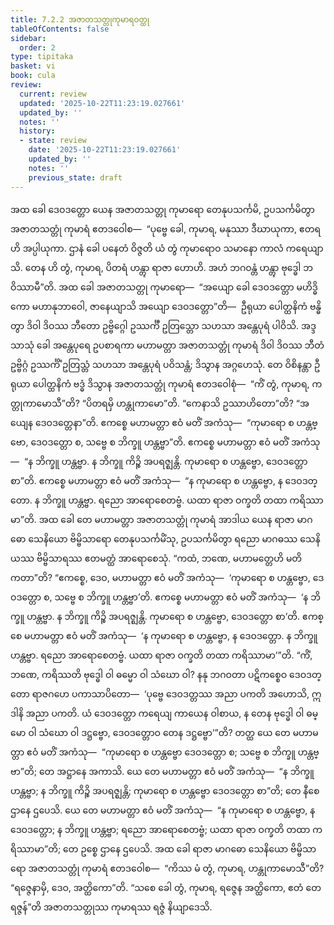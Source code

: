 ```yaml
---
title: 7.2.2 အဇာတသတ္တုကုမာရဝတ္ထု
tableOfContents: false
sidebar:
  order: 2
type: tipitaka
basket: vi
book: cula
review:
  current: review
  updated: '2025-10-22T11:23:19.027661'
  updated_by: ''
  notes: ''
  history:
  - state: review
    date: '2025-10-22T11:23:19.027661'
    updated_by: ''
    notes: ''
    previous_state: draft
---
```



<ReviewStatus review={frontmatter.review} showDetails={true} />

<HypothesisAnnotation frontmatter={frontmatter} />

<DynamicBreadcrumb />

<Division number="339" book="cula" e="ch" v="4" p="350">

<Paragraph number="1535" book="cula">
အထ ခေါ ဒေဝဒတ္တော ယေန အဇာတသတ္တု ကုမာရော တေနုပသင်္ကမိ, ဥပသင်္ကမိတွာ အဇာတသတ္တုံ ကုမာရံ ဧတဒဝေါစ—  “ပုဗ္ဗေ ခေါ, ကုမာရ, မနုဿာ ဒီဃာယုကာ, ဧတရဟိ အပ္ပါယုကာ. ဌာနံ ခေါ ပနေတံ ဝိဇ္ဇတိ ယံ တွံ ကုမာရောဝ သမာနော ကာလံ ကရေယျာသိ. တေန ဟိ တွံ, ကုမာရ, ပိတရံ ဟန္တွာ ရာဇာ ဟောဟိ. အဟံ ဘဂဝန္တံ ဟန္တွာ ဗုဒ္ဓေါ ဘဝိဿာမီ”တိ.
</Paragraph>

<Paragraph number="1536" book="cula">
အထ ခေါ အဇာတသတ္တု ကုမာရော—  “အယျော ခေါ ဒေဝဒတ္တော မဟိဒ္ဓိကော မဟာနုဘာဝေါ, ဇာနေယျာသိ အယျော ဒေဝဒတ္တော”တိ—  ဦရုယာ ပေါတ္ထနိကံ ဗန္ဓိတွာ ဒိဝါ ဒိဝဿ ဘီတော ဥဗ္ဗိဂ္ဂေါ ဥဿင်္ကီ ဥတြသ္တော သဟသာ အန္တေပုရံ ပါဝိသိ. အဒ္ဒသာသုံ ခေါ အန္တေပုရေ ဥပစာရကာ မဟာမတ္တာ အဇာတသတ္တုံ ကုမာရံ ဒိဝါ ဒိဝဿ ဘီတံ ဥဗ္ဗိဂ္ဂံ ဥဿင်္ကိံ ဥတြသ္တံ သဟသာ အန္တေပုရံ ပဝိသန္တံ; ဒိသွာန အဂ္ဂဟေသုံ. တေ ဝိစိနန္တာ ဦရုယာ ပေါတ္ထနိကံ ဗဒ္ဓံ ဒိသွာန အဇာတသတ္တုံ ကုမာရံ ဧတဒဝေါစုံ—  “ကိံ တွံ, ကုမာရ, ကတ္တုကာမောသီ”တိ? “ပိတရမှိ ဟန္တုကာမော”တိ. “ကေနာသိ ဥဿာဟိတော”တိ? “အယျေန ဒေဝဒတ္တေနာ”တိ. ဧကစ္စေ မဟာမတ္တာ ဧဝံ မတိံ အကံသု—  “ကုမာရော စ ဟန္တဗ္ဗော, ဒေဝဒတ္တော စ, သဗ္ဗေ စ ဘိက္ခူ ဟန္တဗ္ဗာ”တိ. ဧကစ္စေ မဟာမတ္တာ ဧဝံ မတိံ အကံသု—  “န ဘိက္ခူ ဟန္တဗ္ဗာ. န ဘိက္ခူ ကိဉ္စိ အပရဇ္ဈန္တိ. ကုမာရော စ ဟန္တဗ္ဗော, ဒေဝဒတ္တော စာ”တိ. ဧကစ္စေ မဟာမတ္တာ ဧဝံ မတိံ အကံသု—  “န ကုမာရော စ ဟန္တဗ္ဗော, န ဒေဝဒတ္တော. န ဘိက္ခူ ဟန္တဗ္ဗာ. ရညော အာရောစေတဗ္ဗံ. ယထာ ရာဇာ ဝက္ခတိ တထာ ကရိဿာမာ”တိ.
</Paragraph>

<Paragraph number="1537" book="cula">
အထ ခေါ တေ မဟာမတ္တာ အဇာတသတ္တုံ ကုမာရံ အာဒါယ ယေန ရာဇာ မာဂဓော သေနိယော ဗိမ္ဗိသာရော တေနုပသင်္ကမိံသု, ဥပသင်္ကမိတွာ ရညော မာဂဓဿ သေနိယဿ ဗိမ္ဗိသာရဿ ဧတမတ္ထံ အာရောစေသုံ. “ကထံ, ဘဏေ, မဟာမတ္တေဟိ မတိ ကတာ”တိ? “ဧကစ္စေ, ဒေဝ, မဟာမတ္တာ ဧဝံ မတိံ အကံသု—  ‘ကုမာရော စ ဟန္တဗ္ဗော, ဒေဝဒတ္တော စ, သဗ္ဗေ စ ဘိက္ခူ ဟန္တဗ္ဗာ’တိ. ဧကစ္စေ မဟာမတ္တာ ဧဝံ မတိံ အကံသု—  ‘န ဘိက္ခူ ဟန္တဗ္ဗာ. န ဘိက္ခူ ကိဉ္စိ အပရဇ္ဈန္တိ. ကုမာရော စ ဟန္တဗ္ဗော, ဒေဝဒတ္တော စာ’တိ. ဧကစ္စေ မဟာမတ္တာ ဧဝံ မတိံ အကံသု—  ‘န ကုမာရော စ ဟန္တဗ္ဗော, န ဒေဝဒတ္တော. န ဘိက္ခူ ဟန္တဗ္ဗာ. ရညော အာရောစေတဗ္ဗံ. ယထာ ရာဇာ ဝက္ခတိ တထာ ကရိဿာမာ’”တိ. “ကိံ, ဘဏေ, ကရိဿတိ ဗုဒ္ဓေါ ဝါ ဓမ္မော ဝါ သံဃော ဝါ? နနု ဘဂဝတာ ပဋိကစ္စေဝ ဒေဝဒတ္တော ရာဇဂဟေ ပကာသာပိတော—  ‘ပုဗ္ဗေ ဒေဝဒတ္တဿ အညာ ပကတိ အဟောသိ, ဣဒါနိ အညာ ပကတိ. ယံ ဒေဝဒတ္တော ကရေယျ ကာယေန ဝါစာယ, န တေန ဗုဒ္ဓေါ ဝါ ဓမ္မော ဝါ သံဃော ဝါ ဒဋ္ဌဗ္ဗော, ဒေဝဒတ္တောဝ တေန ဒဋ္ဌဗ္ဗော’”တိ? တတ္ထ ယေ တေ မဟာမတ္တာ ဧဝံ မတိံ အကံသု—  “ကုမာရော စ ဟန္တဗ္ဗော ဒေဝဒတ္တော စ; သဗ္ဗေ စ ဘိက္ခူ ဟန္တဗ္ဗာ”တိ; တေ အဋ္ဌာနေ အကာသိ. ယေ တေ မဟာမတ္တာ ဧဝံ မတိံ အကံသု—  “န ဘိက္ခူ ဟန္တဗ္ဗာ; န ဘိက္ခူ ကိဉ္စိ အပရဇ္ဈန္တိ; ကုမာရော စ ဟန္တဗ္ဗော ဒေဝဒတ္တော စာ”တိ; တေ နီစေ ဌာနေ ဌပေသိ. ယေ တေ မဟာမတ္တာ ဧဝံ မတိံ အကံသု—  “န ကုမာရော စ ဟန္တဗ္ဗော, န ဒေဝဒတ္တော; န ဘိက္ခူ ဟန္တဗ္ဗာ; ရညော အာရောစေတဗ္ဗံ; ယထာ ရာဇာ ဝက္ခတိ တထာ ကရိဿာမာ”တိ; တေ ဥစ္စေ ဌာနေ ဌပေသိ. အထ ခေါ ရာဇာ မာဂဓော သေနိယော ဗိမ္ဗိသာရော အဇာတသတ္တုံ ကုမာရံ ဧတဒဝေါစ—  “ကိဿ မံ တွံ, ကုမာရ, ဟန္တုကာမောသီ”တိ? “ရဇ္ဇေနာမှိ, ဒေဝ, အတ္ထိကော”တိ. “သစေ ခေါ တွံ, ကုမာရ, ရဇ္ဇေန အတ္ထိကော, ဧတံ တေ ရဇ္ဇန်”တိ အဇာတသတ္တုဿ ကုမာရဿ ရဇ္ဇံ နိယျာဒေသိ.
</Paragraph>
</Division>